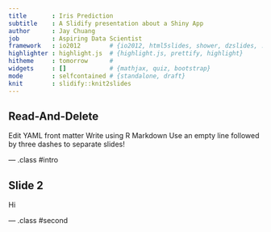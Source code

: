 ```yaml
---
title       : Iris Prediction
subtitle    : A Slidify presentation about a Shiny App
author      : Jay Chuang
job         : Aspiring Data Scientist
framework   : io2012        # {io2012, html5slides, shower, dzslides, ...}
highlighter : highlight.js  # {highlight.js, prettify, highlight}
hitheme     : tomorrow      # 
widgets     : []            # {mathjax, quiz, bootstrap}
mode        : selfcontained # {standalone, draft}
knit        : slidify::knit2slides
---
```


## Read-And-Delete

Edit YAML front matter
Write using R Markdown
Use an empty line followed by three dashes to separate slides!

--- .class #intro

## Slide 2

Hi

--- .class #second
